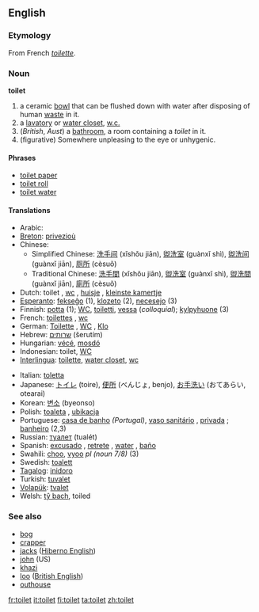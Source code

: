 ==English==

=== Etymology ===
From French ''[[toilette]]''.

=== Noun ===
'''toilet'''

#a ceramic [[bowl]] that can be flushed down with water after disposing of human [[waste]] in it.
#a [[lavatory]] or [[water closet]], [[w.c.]]
#(''British'', ''Aust'') a [[bathroom]], a room containing a ''toilet'' in it.
#(figurative) Somewhere unpleasing to the eye or unhygenic.

====Phrases====
*[[toilet paper]]
*[[toilet roll]]
*[[toilet water]]

====Translations====
{{top}}
*Arabic: {{ARchar|[[مرحاض]]}} {{Unicode|(merħá:ɖ)}} {{m}}
*[[Breton]]: [[privezioù]] {{p}}
*Chinese:
**Simplified Chinese: [[洗手间]] (xǐshǒu jiān), [[盥洗室]] (guànxǐ shì), [[盥洗间]] (guànxǐ jiān), [[厕所]] (cèsuǒ)
**Traditional Chinese: [[洗手間]] (xǐshǒu jiān), [[盥洗室]] (guànxǐ shì), [[盥洗間]] (guànxǐ jiān), [[廁所]] (cèsuǒ)
*Dutch: toilet {{n}}, [[wc]] {{m}}, [[huisje]] {{n}}, [[kleinste kamertje]] {{n}}
*[[Esperanto]]: [[fekseĝo]] (1), [[klozeto]] (2), [[necesejo]] (3)
*Finnish: [[potta]] (1); [[WC]], [[toiletti]], [[vessa]] (''colloquial''); [[kylpyhuone]] (3)
*French: [[toilettes]] {{f}} {{p}}, [[wc]] {{m}}
*German: [[Toilette]] {{f}}, [[WC]] {{m}}, [[Klo]] {{n}}
*Hebrew: [[שרותים]] (šerutím) {{m}} {{p}}
*Hungarian: [[vécé]], [[mosdó]]
*Indonesian: toilet, [[WC]]
*[[Interlingua]]: [[toilette]], [[water closet]], [[wc]]
{{mid}}
*Italian: [[toletta]] {{f}}
*Japanese: [[トイレ]] (toire), [[便所]] (べんじょ, benjo), [[お手洗い]] (おてあらい, otearai)
*Korean: [[변소]] (byeonso)
*Polish: [[toaleta]] {{f}}, [[ubikacja]] {{f}}
*Portuguese: [[casa de banho]] {{f}} ''(Portugal)'', [[vaso sanitário]] {{m}}, [[privada]] {{f}}; [[banheiro]] {{m}} (2,3)
*Russian: [[туалет]] (tualét) {{m}}
*Spanish: [[excusado]] {{m}}, [[retrete]] {{m}}, [[water]] {{m}}, [[baño]] {{m}}
*Swahili: [[choo]], [[vyoo]] ''pl (noun 7/8)'' (3)
*Swedish: [[toalett]]
*[[Tagalog]]: [[inidoro]]
*Turkish: [[tuvalet]]
*[[Volapük]]: [[tvalet]]
*Welsh: [[tŷ bach]], toiled
{{bottom}}

===See also===
*[[bog]]
*[[crapper]]
*[[jacks]] ([[Hiberno English]])
*[[john]] (US)
*[[khazi]]
*[[loo]] ([[British English]])
*[[outhouse]]

[[fr:toilet]]
[[it:toilet]]
[[fi:toilet]]
[[ta:toilet]]
[[zh:toilet]]